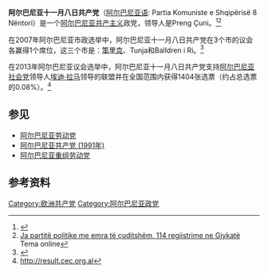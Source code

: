 '''阿尔巴尼亚十一月八日共产党'''（[[阿尔巴尼亚语|阿尔巴尼亚语]]: Partia Komuniste e Shqipërisë 8 Nëntori）是一个[[阿尔巴尼亚|阿尔巴尼亚]][[共产主义|共产主义]]政党，领导人是Preng Çuni。<ref>{{cite web |url=http://www.cec.org.al/2004/Zgjedhejekuvendfiles/partite%20e%20regjistruara/partit2005.pdf |title=存档副本 |accessdate=2009-05-30  |deadurl=yes |archiveurl=https://web.archive.org/web/20090530020808/http://www.cec.org.al/2004/Zgjedhejekuvendfiles/partite%20e%20regjistruara/partit2005.pdf |archivedate=2009-05-30 }}</ref><ref>[http://www.gazetatema.net/web/?p=13636 Ja partitë politike me emra të çuditshëm, 114 regjistrime ne Gjykatë] Tema online</ref>

在2007年阿尔巴尼亚市政选举中，阿尔巴尼亚十一月八日共产党在3个市的议会各赢得1个席位，这三个市是：[[策里克|策里克]]、Tunja和Balldren i Ri。<ref>{{cite web |url=http://www.cec.org.al/2004/zgjedhvendorefiles/2007/Rezultatet/rezultate%20perfundimtare/keshill.pdf |title=存档副本 |accessdate=2009-04-25  |deadurl=yes |archiveurl=https://web.archive.org/web/20090508180535/http://www.cec.org.al/2004/zgjedhvendorefiles/2007/Rezultatet/rezultate%20perfundimtare/keshill.pdf |archivedate=2009-05-08 }}</ref>

在2013年阿尔巴尼亚议会选举中，阿尔巴尼亚十一月八日共产党支持[[阿尔巴尼亚社会党|阿尔巴尼亚社会党]]领导人[[埃迪·拉马|埃迪·拉马]]领导的联盟并在全国范围内获得1404张选票（约占总选票的0.08%）。<ref>http://result.cec.org.al</ref>

==参见==
*[[阿尔巴尼亚劳动党|阿尔巴尼亚劳动党]]
*[[阿尔巴尼亚共产党_(1991年)|阿尔巴尼亚共产党 (1991年)]]
*[[阿尔巴尼亚重组劳动党|阿尔巴尼亚重组劳动党]]

==参考资料==
{{reflist}}
{{阿尔巴尼亚政党}}
{{欧洲的共产党}}
[[Category:欧洲共产党|Category:欧洲共产党]]
[[Category:阿尔巴尼亚政党|Category:阿尔巴尼亚政党]]